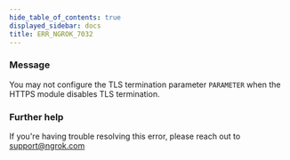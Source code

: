```yaml
---
hide_table_of_contents: true
displayed_sidebar: docs
title: ERR_NGROK_7032
---
```


### Message

You may not configure the TLS termination parameter `PARAMETER` when the HTTPS module disables TLS termination.

<ErrorDetails />

### Further help

If you're having trouble resolving this error, please reach out to [support@ngrok.com](mailto:support@ngrok.com?subject=Help%20with%20ERR_NGROK_7032)
